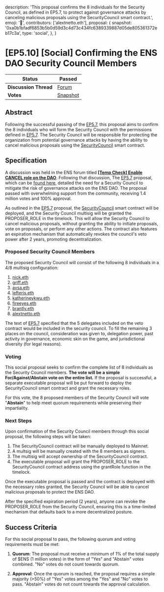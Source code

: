   description:
    'This proposal confirms the 8 individuals for the Security Council, as defined in EP5.7, to protect against governance attacks by canceling malicious proposals using the SecurityCouncil smart contract.',
  emoji: '📖',
  contributors: ['alextnetto.eth'],
  proposal: {
    snapshot:
      '0xa0b1bfadf6853b5b0d59d3c4d73c434fc6389339887d05de805361372eb17c3a',
    type: 'social',
  },
}

# [EP5.10] [Social] Confirming the ENS DAO Security Council Members

| **Status**            | Passed                                                                                                                   |
| --------------------- | ------------------------------------------------------------------------------------------------------------------------ |
| **Discussion Thread** | [Forum](https://discuss.ens.domains/t/temp-check-enable-cancel-role-on-the-dao/19090)                                    |
| **Votes**             | [Snapshot](https://snapshot.box/#/s:ens.eth/proposal/0xa0b1bfadf6853b5b0d59d3c4d73c434fc6389339887d05de805361372eb17c3a) |

## Abstract

Following the successful passing of the [EP5.7](https://snapshot.org/#/ens.eth/proposal/0xf3a4673fe04a3ecfed4a2f066f6ced1539a5466d61630428333360b843653c54), this proposal aims to confirm the 8 individuals who will form the Security Council with the permissions defined in [EP5.7](https://snapshot.org/#/ens.eth/proposal/0xf3a4673fe04a3ecfed4a2f066f6ced1539a5466d61630428333360b843653c54). The Security Council will be responsible for protecting the organization from potential governance attacks by having the ability to cancel malicious proposals using the [SecurityCouncil](https://github.com/blockful-io/security-council-ens/blob/main/README.md) smart contract.

## Specification

A discussion was held in the ENS forum titled **[[Temp Check] Enable CANCEL role on the DAO](https://discuss.ens.domains/t/temp-check-enable-cancel-role-on-the-dao/19090)**.
Following that discussion, The [EP5.7](https://snapshot.org/#/ens.eth/proposal/0xf3a4673fe04a3ecfed4a2f066f6ced1539a5466d61630428333360b843653c54) proposal, which can be [found here](https://snapshot.org/#/ens.eth/proposal/0xf3a4673fe04a3ecfed4a2f066f6ced1539a5466d61630428333360b843653c54), detailed the need for a Security Council to mitigate the risk of governance attacks on the ENS DAO. The proposal passed with overwhelming support from the community, receiving 1.4 million votes and 100% approval.

As outlined in the [EP5.7](https://snapshot.org/#/ens.eth/proposal/0xf3a4673fe04a3ecfed4a2f066f6ced1539a5466d61630428333360b843653c54) proposal, the [SecurityCouncil](https://github.com/blockful-io/security-council-ens/blob/main/README.md) smart contract will be deployed, and the Security Council multisig will be granted the PROPOSER_ROLE in the timelock. This will allow the Security Council to cancel malicious proposals, without granting the ability to initiate proposals, vote on proposals, or perform any other actions. The contract also features an expiration mechanism that automatically revokes the council's veto power after 2 years, promoting decentralization.

### Proposed Security Council Members

The proposed Security Council will consist of the following 8 individuals in a 4/8 multisig configuration:

1. [nick.eth](https://www.tally.xyz/gov/ens/delegate/nick.eth)
2. [griff.eth](https://www.tally.xyz/gov/ens/delegate/0x839395e20bbb182fa440d08f850e6c7a8f6f0780)
3. [avsa.eth](https://www.tally.xyz/gov/ens/delegate/avsa.eth)
4. [lefteris.eth](https://www.tally.xyz/gov/ens/delegate/lefteris.eth)
5. [katherineykwu.eth](https://www.tally.xyz/gov/ens/delegate/katherineykwu.eth)
6. [fireeyes.eth](https://www.tally.xyz/gov/ens/delegate/fireeyesdao.eth)
7. [brantly.eth](https://www.tally.xyz/gov/ens/delegate/brantly.eth)
8. [alextnetto.eth](https://www.tally.xyz/gov/ens/delegate/alextnetto.eth)

The text of [EP5.7](https://snapshot.org/#/ens.eth/proposal/0xf3a4673fe04a3ecfed4a2f066f6ced1539a5466d61630428333360b843653c54) specified that the 5 delegates included on the veto contract would be included in the security council. To fill the remaining 3 places on the council, consideration was given to, delegation power, past activity in governance, economic skin on the game, and jurisdictional diversity (for legal reasons).

### Voting

This social proposal seeks to confirm the complete list of 8 individuals as the Security Council members. **The vote will be a simple For/Against/Abstain vote on the entire list.** If the proposal is successful, a separate executable proposal will be put forward to deploy the SecurityCouncil smart contract and grant the necessary roles.

For this vote, the 8 proposed members of the Security Council will vote "**Abstain**" to help meet quorum requirements while preserving their impartiality.

### Next Steps

Upon confirmation of the Security Council members through this social proposal, the following steps will be taken:

1. The SecurityCouncil contract will be manually deployed to Mainnet.
2. A multsig will be manually created with the 8 members as signers.
3. The multisig will accept ownership of the SecurityCouncil contract.
4. The executable proposal will grant the PROPOSER_ROLE to the SecurityCouncil contract address using the grantRole function in the timelock.

Once the executable proposal is passed and the contract is deployed with the necessary roles granted, the Security Council will be able to cancel malicious proposals to protect the ENS DAO.

After the specified expiration period (2 years), anyone can revoke the PROPOSER_ROLE from the Security Council, ensuring this is a time-limited mechanism that defaults back to a more decentralized posture.

## Success Criteria

For this social proposal to pass, the following quorum and voting requirements must be met:

1. **Quorum**: The proposal must receive a minimum of 1% of the total supply of $ENS (1 million votes) in the form of "Yes" and "Abstain" votes combined. "No" votes do not count towards quorum.

2. **Approval**: Once the quorum is reached, the proposal requires a simple majority (>50%) of "Yes" votes among the "Yes" and "No" votes to pass. "Abstain" votes do not count towards the approval calculation.
